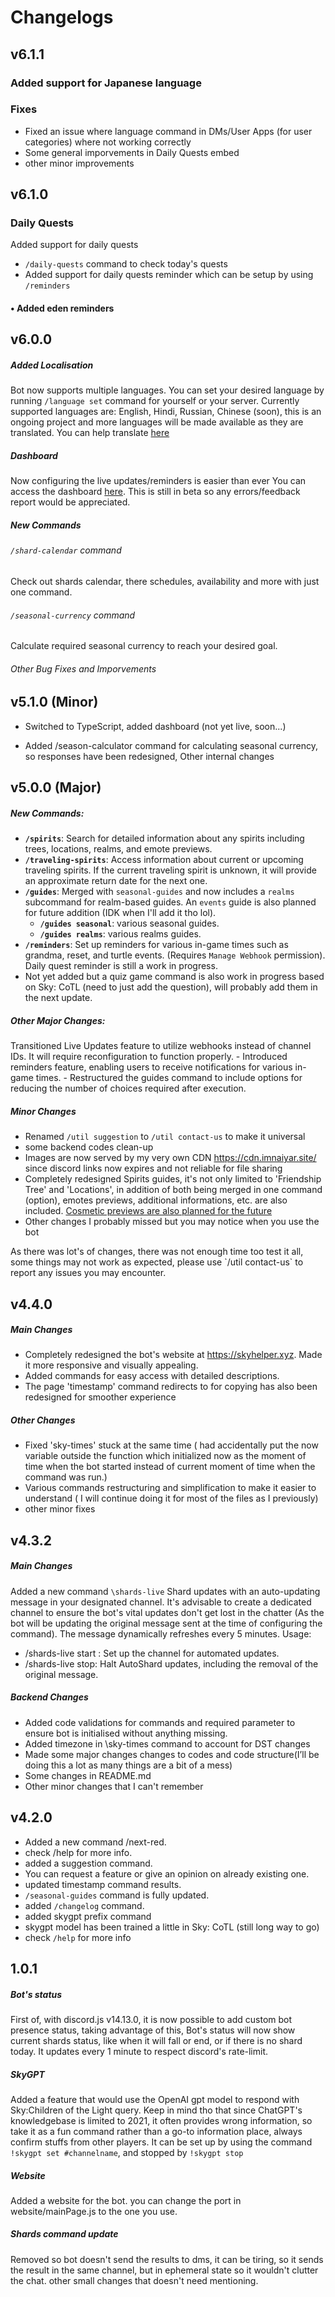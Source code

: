 # Changelogs

## v6.1.1

### Added support for Japanese language

### Fixes

- Fixed an issue where language command in DMs/User Apps (for user categories) where not working correctly
- Some general imporvements in Daily Quests embed
- other minor improvements

## v6.1.0

### Daily Quests

Added support for daily quests

- `/daily-quests` command to check today's quests
- Added support for daily quests reminder which can be setup by using `/reminders`

#### • Added eden reminders

## v6.0.0

##### Added Localisation

Bot now supports multiple languages. You can set your desired language by running `/language set` command for yourself or your server.
Currently supported languages are: English, Hindi, Russian, Chinese (soon), this is an ongoing project and more languages will be made available as they are translated.
You can help translate [here](pages/translating)

##### Dashboard

Now configuring the live updates/reminders is easier than ever You can access the dashboard [here](https://dash.skyhelper.xyz).
This is still in beta so any errors/feedback report would be appreciated.

##### New Commands

###### `/shard-calendar` command

Check out shards calendar, there schedules, availability and more with just one command.

###### `/seasonal-currency` command

Calculate required seasonal currency to reach your desired goal.

###### Other Bug Fixes and Imporvements

## v5.1.0 (Minor)

- Switched to TypeScript, added dashboard (not yet live, soon...)

- Added /season-calculator command for calculating seasonal currency, so responses have been redesigned,
  Other internal changes

## v5.0.0 (Major)

##### New Commands:

- **`/spirits`**: Search for detailed information about any spirits including trees, locations, realms, and emote previews.
- **`/traveling-spirits`**: Access information about current or upcoming traveling spirits. If the current traveling spirit is unknown, it will provide an approximate return date for the next one.
- **`/guides`**: Merged with `seasonal-guides` and now includes a `realms` subcommand for realm-based guides. An `events` guide is also planned for future addition (IDK when I'll add it tho lol).
  - **`/guides seasonal`**: various seasonal guides.
  - **`/guides realms`**: various realms guides.
- **`/reminders`**: Set up reminders for various in-game times such as grandma, reset, and turtle events. (Requires `Manage Webhook` permission). Daily quest reminder is still a work in progress.
- Not yet added but a quiz game command is also work in progress based on Sky: CoTL (need to just add the question), will probably add them in the next update.

##### Other Major Changes:

<InfoBox>
  Transitioned Live Updates feature to utilize webhooks instead of channel IDs. It will require reconfiguration to function
  properly.
</InfoBox>
- Introduced reminders feature, enabling users to receive notifications for various in-game times. - Restructured the guides
command to include options for reducing the number of choices required after execution.

##### Minor Changes

- Renamed `/util suggestion` to `/util contact-us` to make it universal
- some backend codes clean-up
- Images are now served by my very own CDN https://cdn.imnaiyar.site/ since discord links now expires and not reliable for file sharing
- Completely redesigned Spirits guides, it's not only limited to 'Friendship Tree' and 'Locations', in addition of both being merged in one command (option), emotes previews, additional informations, etc. are also included. <ins>Cosmetic previews are also planned for the future</ins>
- Other changes I probably missed but you may notice when you use the bot

<WarningBox>
  As there was lot's of changes, there was not enough time too test it all, some things may not work as expected, please use
  `/util contact-us` to report any issues you may encounter.
</WarningBox>

## v4.4.0

##### Main Changes

- Completely redesigned the bot's website at https://skyhelper.xyz. Made it more responsive and visually appealing.
- Added commands for easy access with detailed descriptions.
- The page 'timestamp' command redirects to for copying has also been redesigned for smoother experience

##### Other Changes

- Fixed 'sky-times' stuck at the same time ( had accidentally put the now variable outside the function which initialized now as the moment of time when the bot started instead of current moment of time when the command was run.)
- Various commands restructuring and simplification to make it easier to understand ( I will continue doing it for most of the files as I previously)
- other minor fixes

## v4.3.2

##### Main Changes

Added a new command `\shards-live`
Shard updates with an auto-updating message in your designated channel. It's advisable to create a dedicated channel to ensure the bot's vital updates don't get lost in the chatter (As the bot will be updating the original message sent at the time of configuring the command). The message dynamically refreshes every 5 minutes.
Usage:

- /shards-live start : Set up the channel for automated updates.
- /shards-live stop: Halt AutoShard updates, including the removal of the original message.

##### Backend Changes

- Added code validations for commands and required parameter to ensure bot is initialised without anything missing.
- Added timezone in \sky-times command to account for DST changes
- Made some major changes changes to codes and code structure(I’ll be doing this a lot as many things are a bit of a mess)
- Some changes in README.md
- Other minor changes that I can't remember

## v4.2.0

- Added a new command /next-red.
- check /help for more info.
- added a suggestion command.
- You can request a feature or give an opinion on already existing one.
- updated timestamp command results.
- `/seasonal-guides` command is fully updated.
- added `/changelog` command.
- added skygpt prefix command
- skygpt model has been trained a little in Sky: CoTL (still long way to go)
- check `/help` for more info

## 1.0.1

##### Bot's status

First of, with discord.js v14.13.0, it is now possible to add custom bot presence status, taking advantage of this, Bot's status will now show current shards status, like when it will fall or end, or if there is no shard today.
It updates every 1 minute to respect discord's rate-limit.

##### SkyGPT

Added a feature that would use the OpenAI gpt model to respond with Sky:Children of the Light query. Keep in mind tho that since ChatGPT's knowledgebase is limited to 2021, it often provides wrong information, so take it as a fun command rather than a go-to information place, always confirm stuffs from other players.
It can be set up by using the command `!skygpt set #channelname`, and stopped by `!skygpt stop`

##### Website

Added a website for the bot. you can change the port in website/mainPage.js to the one you use.

##### Shards command update

Removed so bot doesn't send the results to dms, it can be tiring, so it sends the result in the same channel, but in ephemeral state so it wouldn't clutter the chat.
other small changes that doesn't need mentioning.
